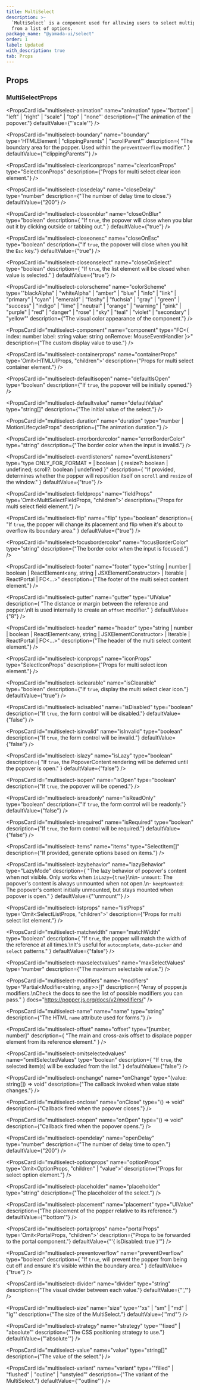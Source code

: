 ```yaml
---
title: MultiSelect
description: >-
  `MultiSelect` is a component used for allowing users to select multiple values
  from a list of options.
package_name: "@yamada-ui/select"
order: 1
label: Updated
with_description: true
tab: Props
---
```


## Props

### MultiSelectProps

<PropsCard
  id="multiselect-animation"
  name="animation"
  type='"bottom" | "left" | "right" | "scale" | "top" | "none"'
  description={"The animation of the popover."}
  defaultValue={"'scale'"}
/>

<PropsCard
  id="multiselect-boundary"
  name="boundary"
  type='HTMLElement | "clippingParents" | "scrollParent"'
  description={
    "The boundary area for the popper. Used within the `preventOverflow` modifier."
  }
  defaultValue={"'clippingParents'"}
/>

<PropsCard
  id="multiselect-cleariconprops"
  name="clearIconProps"
  type="SelectIconProps"
  description={"Props for multi select clear icon element."}
/>

<PropsCard
  id="multiselect-closedelay"
  name="closeDelay"
  type="number"
  description={"The number of delay time to close."}
  defaultValue={"200"}
/>

<PropsCard
  id="multiselect-closeonblur"
  name="closeOnBlur"
  type="boolean"
  description={
    "If `true`, the popover will close when you blur out it by clicking outside or tabbing out."
  }
  defaultValue={"true"}
/>

<PropsCard
  id="multiselect-closeonesc"
  name="closeOnEsc"
  type="boolean"
  description={"If `true`, the popover will close when you hit the `Esc` key."}
  defaultValue={"true"}
/>

<PropsCard
  id="multiselect-closeonselect"
  name="closeOnSelect"
  type="boolean"
  description={
    "If `true`, the list element will be closed when value is selected."
  }
  defaultValue={"true"}
/>

<PropsCard
  id="multiselect-colorscheme"
  name="colorScheme"
  type='"blackAlpha" | "whiteAlpha" | "amber" | "blue" | "info" | "link" | "primary" | "cyan" | "emerald" | "flashy" | "fuchsia" | "gray" | "green" | "success" | "indigo" | "lime" | "neutral" | "orange" | "warning" | "pink" | "purple" | "red" | "danger" | "rose" | "sky" | "teal" | "violet" | "secondary" | "yellow"'
  description={"The visual color appearance of the component."}
/>

<PropsCard
  id="multiselect-component"
  name="component"
  type="FC<{
  index: number
  label: string
  value: string
  onRemove: MouseEventHandler<HTMLElement>
}>"
  description={"The custom display value to use."}
/>

<PropsCard
  id="multiselect-containerprops"
  name="containerProps"
  type='Omit<HTMLUIProps, "children">'
  description={"Props for multi select container element."}
/>

<PropsCard
  id="multiselect-defaultisopen"
  name="defaultIsOpen"
  type="boolean"
  description={"If `true`, the popover will be initially opened."}
/>

<PropsCard
  id="multiselect-defaultvalue"
  name="defaultValue"
  type="string[]"
  description={"The initial value of the select."}
/>

<PropsCard
  id="multiselect-duration"
  name="duration"
  type="number | MotionLifecycleProps<number>"
  description={"The animation duration."}
/>

<PropsCard
  id="multiselect-errorbordercolor"
  name="errorBorderColor"
  type="string"
  description={"The border color when the input is invalid."}
/>

<PropsCard
  id="multiselect-eventlisteners"
  name="eventListeners"
  type="type ONLY_FOR_FORMAT =
  | boolean
  | { resize?: boolean | undefined; scroll?: boolean | undefined }"
  description={
    "If provided, determines whether the popper will reposition itself on `scroll`  and `resize` of the window."
  }
  defaultValue={"true"}
/>

<PropsCard
  id="multiselect-fieldprops"
  name="fieldProps"
  type='Omit<MultiSelectFieldProps, "children">'
  description={"Props for multi select field element."}
/>

<PropsCard
  id="multiselect-flip"
  name="flip"
  type="boolean"
  description={
    "If `true`, the popper will change its placement and flip when it's about to overflow its boundary area."
  }
  defaultValue={"true"}
/>

<PropsCard
  id="multiselect-focusbordercolor"
  name="focusBorderColor"
  type="string"
  description={"The border color when the input is focused."}
/>

<PropsCard
  id="multiselect-footer"
  name="footer"
  type="string | number | boolean | ReactElement<any, string | JSXElementConstructor<any>> | Iterable<ReactNode> | ReactPortal | FC<...>"
  description={"The footer of the multi select content element."}
/>

<PropsCard
  id="multiselect-gutter"
  name="gutter"
  type="UIValue<number>"
  description={
    "The distance or margin between the reference and popper.\nIt is used internally to create an `offset` modifier."
  }
  defaultValue={"8"}
/>

<PropsCard
  id="multiselect-header"
  name="header"
  type="string | number | boolean | ReactElement<any, string | JSXElementConstructor<any>> | Iterable<ReactNode> | ReactPortal | FC<...>"
  description={"The header of the multi select content element."}
/>

<PropsCard
  id="multiselect-iconprops"
  name="iconProps"
  type="SelectIconProps"
  description={"Props for multi select icon element."}
/>

<PropsCard
  id="multiselect-isclearable"
  name="isClearable"
  type="boolean"
  description={"If `true`, display the multi select clear icon."}
  defaultValue={"true"}
/>

<PropsCard
  id="multiselect-isdisabled"
  name="isDisabled"
  type="boolean"
  description={"If `true`, the form control will be disabled."}
  defaultValue={"false"}
/>

<PropsCard
  id="multiselect-isinvalid"
  name="isInvalid"
  type="boolean"
  description={"If `true`, the form control will be invalid."}
  defaultValue={"false"}
/>

<PropsCard
  id="multiselect-islazy"
  name="isLazy"
  type="boolean"
  description={
    "If `true`, the PopoverContent rendering will be deferred until the popover is open."
  }
  defaultValue={"false"}
/>

<PropsCard
  id="multiselect-isopen"
  name="isOpen"
  type="boolean"
  description={"If `true`, the popover will be opened."}
/>

<PropsCard
  id="multiselect-isreadonly"
  name="isReadOnly"
  type="boolean"
  description={"If `true`, the form control will be readonly."}
  defaultValue={"false"}
/>

<PropsCard
  id="multiselect-isrequired"
  name="isRequired"
  type="boolean"
  description={"If `true`, the form control will be required."}
  defaultValue={"false"}
/>

<PropsCard
  id="multiselect-items"
  name="items"
  type="SelectItem[]"
  description={"If provided, generate options based on items."}
/>

<PropsCard
  id="multiselect-lazybehavior"
  name="lazyBehavior"
  type="LazyMode"
  description={
    "The lazy behavior of popover's content when not visible. Only works when `isLazy={true}`\n\n- `unmount`: The popover's content is always unmounted when not open.\n- `keepMounted`: The popover's content initially unmounted, but stays mounted when popover is open."
  }
  defaultValue={"'unmount'"}
/>

<PropsCard
  id="multiselect-listprops"
  name="listProps"
  type='Omit<SelectListProps, "children">'
  description={"Props for multi select list element."}
/>

<PropsCard
  id="multiselect-matchwidth"
  name="matchWidth"
  type="boolean"
  description={
    "If `true`, the popper will match the width of the reference at all times.\nIt's useful for `autocomplete`, `date-picker` and `select` patterns."
  }
  defaultValue={"false"}
/>

<PropsCard
  id="multiselect-maxselectvalues"
  name="maxSelectValues"
  type="number"
  description={"The maximum selectable value."}
/>

<PropsCard
  id="multiselect-modifiers"
  name="modifiers"
  type="Partial<Modifier<string, any>>[]"
  description={
    "Array of popper.js modifiers.\nCheck the docs to see the list of possible modifiers you can pass."
  }
  docs="https://popper.js.org/docs/v2/modifiers/"
/>

<PropsCard
  id="multiselect-name"
  name="name"
  type="string"
  description={"The HTML `name` attribute used for forms."}
/>

<PropsCard
  id="multiselect-offset"
  name="offset"
  type="[number, number]"
  description={
    "The main and cross-axis offset to displace popper element from its reference element."
  }
/>

<PropsCard
  id="multiselect-omitselectedvalues"
  name="omitSelectedValues"
  type="boolean"
  description={
    "If `true`, the selected item(s) will be excluded from the list."
  }
  defaultValue={"false"}
/>

<PropsCard
  id="multiselect-onchange"
  name="onChange"
  type="(value: string[]) => void"
  description={"The callback invoked when value state changes."}
/>

<PropsCard
  id="multiselect-onclose"
  name="onClose"
  type="() => void"
  description={"Callback fired when the popover closes."}
/>

<PropsCard
  id="multiselect-onopen"
  name="onOpen"
  type="() => void"
  description={"Callback fired when the popover opens."}
/>

<PropsCard
  id="multiselect-opendelay"
  name="openDelay"
  type="number"
  description={"The number of delay time to open."}
  defaultValue={"200"}
/>

<PropsCard
  id="multiselect-optionprops"
  name="optionProps"
  type='Omit<OptionProps, "children" | "value">'
  description={"Props for select option element."}
/>

<PropsCard
  id="multiselect-placeholder"
  name="placeholder"
  type="string"
  description={"The placeholder of the select."}
/>

<PropsCard
  id="multiselect-placement"
  name="placement"
  type="UIValue<Placement>"
  description={"The placement of the popper relative to its reference."}
  defaultValue={"'bottom'"}
/>

<PropsCard
  id="multiselect-portalprops"
  name="portalProps"
  type='Omit<PortalProps, "children">'
  description={"Props to be forwarded to the portal component."}
  defaultValue={"'{ isDisabled: true }'"}
/>

<PropsCard
  id="multiselect-preventoverflow"
  name="preventOverflow"
  type="boolean"
  description={
    "If `true`, will prevent the popper from being cut off and ensure it's visible within the boundary area."
  }
  defaultValue={"true"}
/>

<PropsCard
  id="multiselect-divider"
  name="divider"
  type="string"
  description={"The visual divider between each value."}
  defaultValue={"','"}
/>

<PropsCard
  id="multiselect-size"
  name="size"
  type='"xs" | "sm" | "md" | "lg"'
  description={"The size of the MultiSelect."}
  defaultValue={'"md"'}
/>

<PropsCard
  id="multiselect-strategy"
  name="strategy"
  type='"fixed" | "absolute"'
  description={"The CSS positioning strategy to use."}
  defaultValue={"'absolute'"}
/>

<PropsCard
  id="multiselect-value"
  name="value"
  type="string[]"
  description={"The value of the select."}
/>

<PropsCard
  id="multiselect-variant"
  name="variant"
  type='"filled" | "flushed" | "outline" | "unstyled"'
  description={"The variant of the MultiSelect."}
  defaultValue={'"outline"'}
/>
